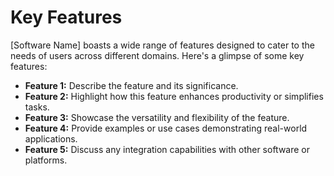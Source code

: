 # Key Features

[Software Name] boasts a wide range of features designed to cater to the needs of users across different domains. Here's a glimpse of some key features:

- **Feature 1:** Describe the feature and its significance.
- **Feature 2:** Highlight how this feature enhances productivity or simplifies tasks.
- **Feature 3:** Showcase the versatility and flexibility of the feature.
- **Feature 4:** Provide examples or use cases demonstrating real-world applications.
- **Feature 5:** Discuss any integration capabilities with other software or platforms.
